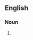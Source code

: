 ==English==

===Noun===
{{head|en|noun plural form|head=[[letter]]s [[of]] [[recommendation]]}}
# {{plural of|letter of recommendation|lang=en}}